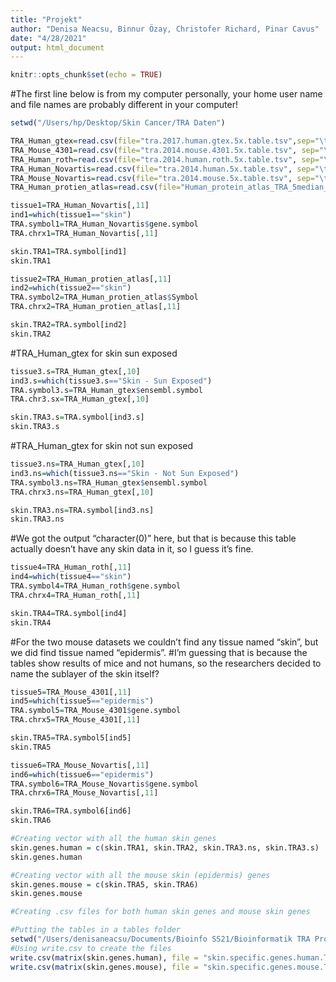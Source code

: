 ```yaml
---
title: "Projekt"
author: "Denisa Neacsu, Binnur Özay, Christofer Richard, Pinar Cavus"
date: "4/28/2021"
output: html_document
---
```


```r
knitr::opts_chunk$set(echo = TRUE)
```

#The first line below is from my computer personally, your home user name and file names are probably different in your computer!

```r
setwd("/Users/hp/Desktop/Skin Cancer/TRA Daten")

TRA_Human_gtex=read.csv(file="tra.2017.human.gtex.5x.table.tsv",sep="\t")
TRA_Mouse_4301=read.csv(file="tra.2014.mouse.4301.5x.table.tsv", sep="\t")
TRA_Human_roth=read.csv(file="tra.2014.human.roth.5x.table.tsv", sep="\t")
TRA_Human_Novartis=read.csv(file="tra.2014.human.5x.table.tsv", sep="\t")
TRA_Mouse_Novartis=read.csv(file="tra.2014.mouse.5x.table.tsv", sep="\t")
TRA_Human_protien_atlas=read.csv(file="Human_protein_atlas_TRA_5median_genes_annotated.tsv", sep=",")
```

```r
tissue1=TRA_Human_Novartis[,11]
ind1=which(tissue1=="skin")
TRA.symbol1=TRA_Human_Novartis$gene.symbol
TRA.chrx1=TRA_Human_Novartis[,11]

skin.TRA1=TRA.symbol[ind1]
skin.TRA1
```

```r
tissue2=TRA_Human_protien_atlas[,11]
ind2=which(tissue2=="skin")
TRA.symbol2=TRA_Human_protien_atlas$Symbol
TRA.chrx2=TRA_Human_protien_atlas[,11]

skin.TRA2=TRA.symbol[ind2]
skin.TRA2
```

#TRA_Human_gtex for skin sun exposed

```r
tissue3.s=TRA_Human_gtex[,10]
ind3.s=which(tissue3.s=="Skin - Sun Exposed")
TRA.symbol3.s=TRA_Human_gtex$ensembl.symbol
TRA.chr3.sx=TRA_Human_gtex[,10]

skin.TRA3.s=TRA.symbol[ind3.s]
skin.TRA3.s
```

#TRA_Human_gtex for skin not sun exposed

```r
tissue3.ns=TRA_Human_gtex[,10]
ind3.ns=which(tissue3.ns=="Skin - Not Sun Exposed")
TRA.symbol3.ns=TRA_Human_gtex$ensembl.symbol
TRA.chrx3.ns=TRA_Human_gtex[,10]

skin.TRA3.ns=TRA.symbol[ind3.ns]
skin.TRA3.ns
```

#We got the output "character(0)" here, but that is because this table actually doesn't have any skin data in it, so I guess it's fine.

```r
tissue4=TRA_Human_roth[,11]
ind4=which(tissue4=="skin")
TRA.symbol4=TRA_Human_roth$gene.symbol
TRA.chrx4=TRA_Human_roth[,11]

skin.TRA4=TRA.symbol[ind4]
skin.TRA4
```

#For the two mouse datasets we couldn't find any tissue named "skin", but we did find tissue named "epidermis".
#I'm guessing that is because the tables show results of mice and not humans, so the researchers decided to name the sublayer of the skin itself?

```r
tissue5=TRA_Mouse_4301[,11]
ind5=which(tissue5=="epidermis")
TRA.symbol5=TRA_Mouse_4301$gene.symbol
TRA.chrx5=TRA_Mouse_4301[,11]

skin.TRA5=TRA.symbol5[ind5]
skin.TRA5
```

```r
tissue6=TRA_Mouse_Novartis[,11]
ind6=which(tissue6=="epidermis")
TRA.symbol6=TRA_Mouse_Novartis$gene.symbol
TRA.chrx6=TRA_Mouse_Novartis[,11]

skin.TRA6=TRA.symbol6[ind6]
skin.TRA6
```

```r
#Creating vector with all the human skin genes
skin.genes.human = c(skin.TRA1, skin.TRA2, skin.TRA3.ns, skin.TRA3.s)
skin.genes.human

#Creating vector with all the mouse skin (epidermis) genes
skin.genes.mouse = c(skin.TRA5, skin.TRA6)
skin.genes.mouse


```

```r
#Creating .csv files for both human skin genes and mouse skin genes

#Putting the tables in a tables folder
setwd("/Users/denisaneacsu/Documents/Bioinfo SS21/Bioinformatik TRA Projekt/The role of skin specific genes in skin cancer/tables") #Please change the directory according to your PC
#Using write.csv to create the files
write.csv(matrix(skin.genes.human), file = "skin.specific.genes.human.TRA", row.names = F, sep = "\t")
write.csv(matrix(skin.genes.mouse), file = "skin.specific.genes.mouse.TRA", row.names = F, sep = "\t")

```
